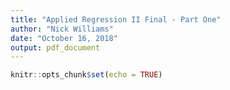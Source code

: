 ```yaml
---
title: "Applied Regression II Final - Part One"
author: "Nick Williams"
date: "October 16, 2018"
output: pdf_document
---
```


```r
knitr::opts_chunk$set(echo = TRUE)
```

